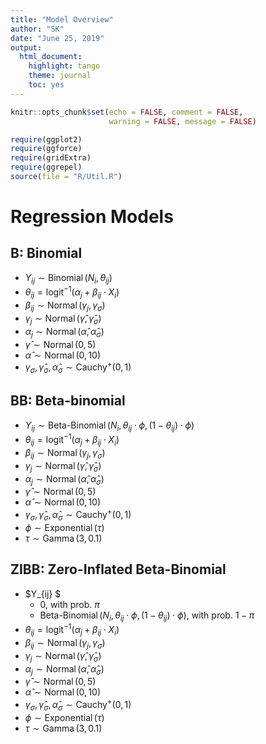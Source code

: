 ```yaml
---
title: "Model Overview"
author: "SK"
date: "June 25, 2019"
output: 
  html_document: 
    highlight: tango
    theme: journal
    toc: yes
---
```


```r
knitr::opts_chunk$set(echo = FALSE, comment = FALSE, 
                      warning = FALSE, message = FALSE)
```


```r
require(ggplot2)
require(ggforce)
require(gridExtra)
require(ggrepel)
source(file = "R/Util.R")
```



# Regression Models

## B: Binomial
* $Y_{ij} \sim \operatorname{Binomial}(N_{i}, \theta_{ij})$
* $\theta_{ij} = \operatorname{logit^{-1}} (\alpha_{j} + \beta_{ij} \cdot X_{i})$
* $\beta_{ij} \sim \operatorname{Normal}(\gamma_{j}, \gamma_{\sigma})$
* $\gamma_{j} \sim \operatorname{Normal}(\hat{\gamma}, \hat{\gamma}_{\sigma})$
* $\alpha_{j} \sim \operatorname{Normal}(\hat{\alpha}, \hat{\alpha}_{\sigma})$
* $\hat{\gamma} \sim \operatorname{Normal}(0, 5)$
* $\hat{\alpha} \sim \operatorname{Normal}(0, 10)$
* $\gamma_{\sigma}, \hat{\gamma}_{\sigma}, \hat{\alpha}_{\sigma} \sim \operatorname{Cauchy^{+}}(0, 1)$

## BB: Beta-binomial
* $Y_{ij} \sim \operatorname{Beta-Binomial}(N_{i}, \theta_{ij} \cdot \phi, (1 - \theta_{ij}) \cdot \phi)$
* $\theta_{ij} = \operatorname{logit^{-1}} (\alpha_{j} + \beta_{ij} \cdot X_{i})$
* $\beta_{ij} \sim \operatorname{Normal}(\gamma_{j}, \gamma_{\sigma})$
* $\gamma_{j} \sim \operatorname{Normal}(\hat{\gamma}, \hat{\gamma}_{\sigma})$
* $\alpha_{j} \sim \operatorname{Normal}(\hat{\alpha}, \hat{\alpha}_{\sigma})$
* $\hat{\gamma} \sim \operatorname{Normal}(0, 5)$
* $\hat{\alpha} \sim \operatorname{Normal}(0, 10)$
* $\gamma_{\sigma}, \hat{\gamma}_{\sigma}, \hat{\alpha}_{\sigma} \sim \operatorname{Cauchy^{+}}(0, 1)$
* $\phi \sim \operatorname{Exponential}(\tau)$
* $\tau \sim \operatorname{Gamma}(3, 0.1)$

## ZIBB: Zero-Inflated Beta-Binomial
* $Y_{ij} \sim $
    * $0$, with prob. $\pi$
    * $\operatorname{Beta-Binomial}(N_{i}, \theta_{ij} \cdot \phi, (1 - \theta_{ij}) \cdot \phi)$, with prob. $1-\pi$
* $\theta_{ij} = \operatorname{logit^{-1}} (\alpha_{j} + \beta_{ij} \cdot X_{i})$
* $\beta_{ij} \sim \operatorname{Normal}(\gamma_{j}, \gamma_{\sigma})$
* $\gamma_{j} \sim \operatorname{Normal}(\hat{\gamma}, \hat{\gamma}_{\sigma})$
* $\alpha_{j} \sim \operatorname{Normal}(\hat{\alpha}, \hat{\alpha}_{\sigma})$
* $\hat{\gamma} \sim \operatorname{Normal}(0, 5)$
* $\hat{\alpha} \sim \operatorname{Normal}(0, 10)$
* $\gamma_{\sigma}, \hat{\gamma}_{\sigma}, \hat{\alpha}_{\sigma} \sim \operatorname{Cauchy^{+}}(0, 1)$
* $\phi \sim \operatorname{Exponential}(\tau)$
* $\tau \sim \operatorname{Gamma}(3, 0.1)$

